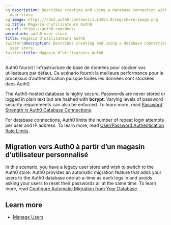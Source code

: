 ```yaml
---
og:description: Describes creating and using a database connection with the Auth0
  user store.
og:image: https://cdn2.auth0.com/docs/1.14553.0/img/share-image.png
og:title: Magasin d’utilisateurs Auth0
og:url: https://auth0.com/docs/
permalink: auth0-user-store
title: Magasin d’utilisateurs Auth0
twitter:description: Describes creating and using a database connection with the Auth0
  user store.
twitter:title: Magasin d’utilisateurs Auth0
---
```


Auth0 fournit l’infrastructure de base de données pour stocker vos utilisateurs par défaut. Ce scénario fournit la meilleure performance pour le processus d’authentification puisque toutes les données sont stockées dans Auth0.

The Auth0-hosted database is highly secure. Passwords are never stored or logged in plain text but are hashed with **bcrypt**. Varying levels of password security requirements can also be enforced. To learn more, read [Password Strength in Auth0 Database Connections](/docs/authenticate/database-connections/password-strength).

<Callout icon="file-lines" color="#0EA5E9" iconType="regular">

For database connections, Auth0 limits the number of repeat login attempts per user and IP address. To learn more, read [User/Password Authentication Rate Limits](/docs/troubleshoot/customer-support/operational-policies/rate-limit-policy/database-connections-rate-limits).

</Callout>

## Migration vers Auth0 à partir d’un magasin d’utilisateur personnalisé

In this scenario, you have a legacy user store and wish to switch to the Auth0 store. Auth0 provides an automatic migration feature that adds your users to the Auth0 database one-at-a-time as each logs in and avoids asking your users to reset their passwords all at the same time. To learn more, read [Configure Automatic Migration from Your Database](/docs/manage-users/user-migration/configure-automatic-migration-from-your-database).

## Learn more

* [Manage Users](/docs/manage-users)
